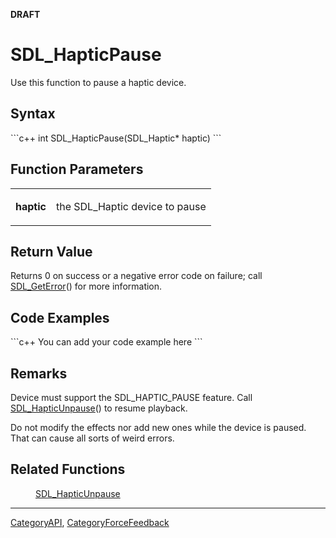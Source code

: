 <span color="red">'''DRAFT'''</span>

= SDL_HapticPause =
Use this function to pause a haptic device.


== Syntax ==
```c++
int SDL_HapticPause(SDL_Haptic* haptic)
```

== Function Parameters ==
{|
|'''haptic'''
|the SDL_Haptic device to pause
|}

== Return Value ==
Returns 0 on success or a negative error code on failure; call [[SDL_GetError]]() for more information.

== Code Examples ==
```c++
You can add your code example here
```

== Remarks ==
Device must support the SDL_HAPTIC_PAUSE feature. Call [[SDL_HapticUnpause]]() to resume playback.

Do not modify the effects nor add new ones while the device is paused. That can cause all sorts of weird errors.

== Related Functions ==
:[[SDL_HapticUnpause]]

----
[[CategoryAPI]], [[CategoryForceFeedback]]
